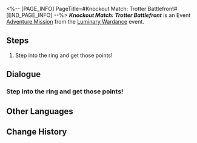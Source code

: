 <%-- [PAGE_INFO]
PageTitle=#Knockout Match: Trotter Battlefront#
[END_PAGE_INFO] --%>
{{Stub|Dialogue.}}
{{Mission Infobox
|id            = 8025138
|title         = 
|image         = <!--Mission Knockout Match Trotter Battlefront.png-->
|type          = Adventure
|event_name    = Luminary Wardance
|chapter       = Luminary Wardance
|requirements  = {{subst:void|<!--Unknown: {"Type":"Manual"}-->}}
|summary       = <!--official mission summary from Fate's Atlas-->
|characters    = Carmella; Luka; Trailblazer
|startLocation = [[The Xianzhou Luofu]] - [[Skysplitter]]
|world         = The Xianzhou Luofu
|area          = Skysplitter
|prev          = 
|next          = Even When Cheers Fade: Chapter 2
|rewards       = Wardance Sword Badge*5
}}
'''''Knockout Match: Trotter Battlefront''''' is an Event [[Adventure Mission]] from the [[Luminary Wardance]] event.

==Steps==
# Step into the ring and get those points!

<!--
==Gameplay Notes==

--><!--
==Trial Character==

-->
==Dialogue==
{{Stub Dialogue}}
===Step into the ring and get those points!{{subst:void|<!--802513801-->}}===
{{Mission Description|type=adventure|location=Skysplitter|The rules of the Knockout Matches are easy &mdash; Just defeat opponents and win points<br />Contestant Luka just needs to do three things: Win, win, and keep winning!}}
{{Dialogue Start}}
:{{tx}}
{{Dialogue End}}

==Other Languages==
{{Other Languages
|en   = Knockout Match: Trotter Battlefront
|zhs  = 叩关赛•扑满战线
|zht  = 叩關賽•撲滿戰線
|ja   = 予選・プーマン戦線
|ko   = 예선전•저금통 전선
|es   = Combate de cualificación: Frente de Batalla Chanchito
|fr   = Match de qualification&nbsp;: Front Magoret
|ru   = Отборочный матч - Авангард свинок-копилок
|th   = รอบคัดเลือก: แนวรบ Trotter
|vi   = Giải Đấu Loại: Chiến Tuyến Heo Đất
|de   = Qualifikationskampf: Sparschweinfront
|id   = Pertandingan Knockout: Garis Perang Trotter
|pt   = Partida Eliminatória: Vanguarda de Cofrinhos
}}

==Change History==
{{Change History|2.5}}
